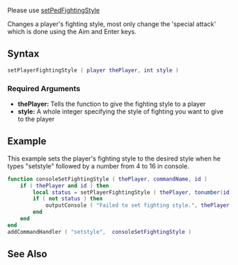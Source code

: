 
{{Deprecated}}

Please use [[/setPedFightingStyle.md|setPedFightingStyle]]

Changes a player's fighting style, most only change the 'special attack' which is done using the Aim and Enter keys.

{{Fighting Styles}}

==Syntax== 
<syntaxhighlight lang="lua">setPlayerFightingStyle ( player thePlayer, int style ) </syntaxhighlight> 

===Required Arguments=== 
*'''thePlayer:''' Tells the function to give the fighting style to a player
*'''style:''' A whole integer specifying the style of fighting you want to give to the player

==Example==
<section name="Server" class="server" show="true">  
This example sets the player's fighting style to the desired style when he types "setstyle" followed by a number from 4 to 16 in console.
<syntaxhighlight lang="lua">
function consoleSetFightingStyle ( thePlayer, commandName, id )
	if ( thePlayer and id ) then                                                 -- If player and ID are specified
		local status = setPlayerFightingStyle ( thePlayer, tonumber(id) )    -- set the fighting style
		if ( not status ) then                                               -- if that failed
			outputConsole ( "Failed to set fighting style.", thePlayer ) -- show a message
		end
	end
end
addCommandHandler ( "setstyle",  consoleSetFightingStyle )

</syntaxhighlight> </section>

==See Also==
{{Player functions}}
{{Server function}}